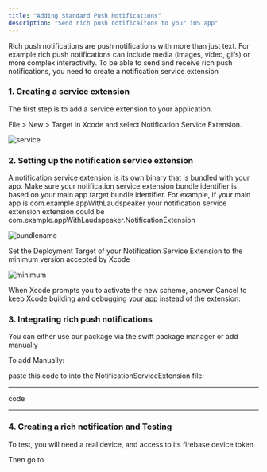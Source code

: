 ```yaml
---
title: "Adding Standard Push Notifications"
description: "Send rich push notificaitons to your iOS app"
---
```


<Info> Rich push notifications are push notifications with more than just text. For example rich push notifications can include media (images, video, gifs) or more complex interactivity. To be able to send and receive rich push notifications, you need to create a notification service extension </Info>

### 1. Creating a service extension

The first step is to add a service extension to your application. 

File > New > Target in Xcode and select Notification Service Extension.

![service](/images/developer/sdks/service.png)

### 2. Setting up the notification service extension

<Info> A notification service extension is its own binary that is bundled with your app. Make sure your notification service extension bundle identifier is based on your main app target bundle identifier. For example, if your main app is com.example.appWithLaudspeaker your notification service extension extension could be com.example.appWithLaudspeaker.NotificationExtension </Info>

![bundlename](/images/developer/sdks/bundlename.png)

Set the Deployment Target of your Notification Service Extension to the minimum version accepted by Xcode

![minimum](/images/developer/sdks/minimum.png)

When Xcode prompts you to activate the new scheme, answer Cancel to keep Xcode building and debugging your app instead of the extension:

### 3. Integrating rich push notifications

You can either use our package via the swift package manager or add manually

To add Manually:

paste this code to into the NotificationServiceExtension file:


***
code
***

### 4. Creating a rich notification and Testing

To test, you will need a real device, and access to its firebase device token

Then go to 
